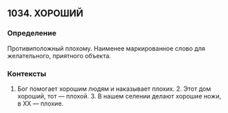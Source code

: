 ## 1034. ХОРОШИЙ
### Определение
Противиположный плохому. Наименее маркированное слово для желательного, приятного объекта.

### Контексты
1. Бог помогает хорошим людям и наказывает плохих. 2. Этот дом хороший, тот — плохой. 3. В нашем селении делают хорошие ножи, в ХХ — плохие.

